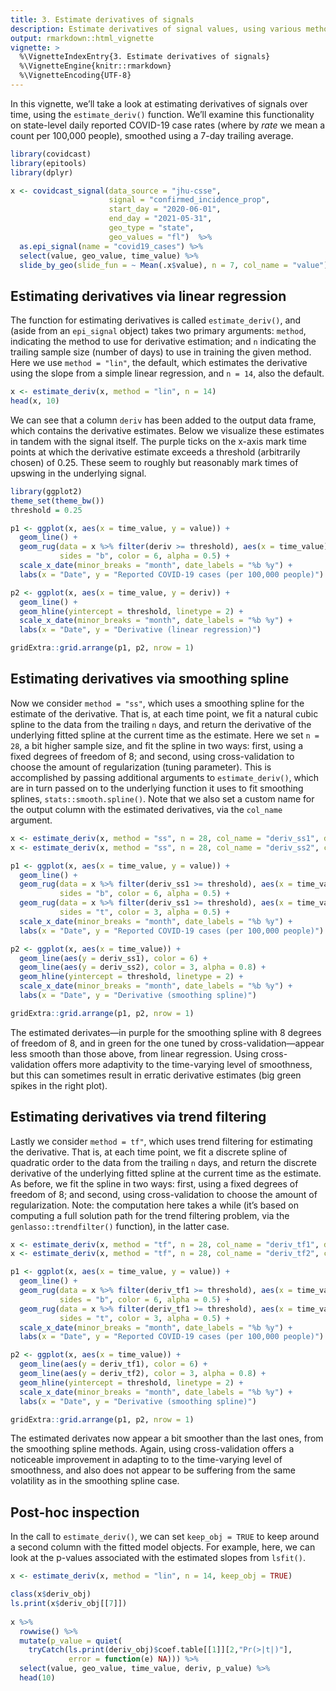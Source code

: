 ```yaml
---
title: 3. Estimate derivatives of signals
description: Estimate derivatives of signal values, using various methodologies.
output: rmarkdown::html_vignette
vignette: >
  %\VignetteIndexEntry{3. Estimate derivatives of signals}
  %\VignetteEngine{knitr::rmarkdown}
  %\VignetteEncoding{UTF-8}
---
```


In this vignette, we'll take a look at estimating derivatives of signals over
time, using the `estimate_deriv()` function. We'll examine this functionality on
state-level daily reported COVID-19 case rates (where by *rate* we mean a count 
per 100,000 people), smoothed using a 7-day trailing average.

```r
library(covidcast)
library(epitools)
library(dplyr)

x <- covidcast_signal(data_source = "jhu-csse", 
                      signal = "confirmed_incidence_prop",
                      start_day = "2020-06-01", 
                      end_day = "2021-05-31",
                      geo_type = "state", 
                      geo_values = "fl")  %>%
  as.epi_signal(name = "covid19_cases") %>%
  select(value, geo_value, time_value) %>%
  slide_by_geo(slide_fun = ~ Mean(.x$value), n = 7, col_name = "value") 
```

## Estimating derivatives via linear regression

The function for estimating derivatives is called `estimate_deriv()`, and (aside
from an `epi_signal` object) takes two primary arguments: `method`, indicating 
the method to use for derivative estimation; and `n` indicating the trailing 
sample size (number of days) to use in training the given method. Here we use
`method = "lin"`, the default, which estimates the derivative using the slope 
from a simple linear regression, and `n = 14`, also the default. 

```r
x <- estimate_deriv(x, method = "lin", n = 14) 
head(x, 10)
```

We can see that a column `deriv` has been added to the output data frame, which
contains the derivative estimates. Below we visualize these estimates in tandem
with the signal itself. The purple ticks on the x-axis mark time points at which 
the derivative estimate exceeds a threshold (arbitrarily chosen) of 0.25. These
seem to roughly but reasonably mark times of upswing in the underlying signal. 

```r
library(ggplot2)
theme_set(theme_bw())
threshold = 0.25

p1 <- ggplot(x, aes(x = time_value, y = value)) + 
  geom_line() + 
  geom_rug(data = x %>% filter(deriv >= threshold), aes(x = time_value), 
           sides = "b", color = 6, alpha = 0.5) + 
  scale_x_date(minor_breaks = "month", date_labels = "%b %y") +
  labs(x = "Date", y = "Reported COVID-19 cases (per 100,000 people)") 

p2 <- ggplot(x, aes(x = time_value, y = deriv)) + 
  geom_line() + 
  geom_hline(yintercept = threshold, linetype = 2) +
  scale_x_date(minor_breaks = "month", date_labels = "%b %y") +
  labs(x = "Date", y = "Derivative (linear regression)") 

gridExtra::grid.arrange(p1, p2, nrow = 1)
```

## Estimating derivatives via smoothing spline

Now we consider `method = "ss"`, which uses a smoothing spline for the estimate
of the derivative. That is, at each time point, we fit a natural cubic spline to 
the data from the trailing `n` days, and return the derivative of the underlying 
fitted spline at the current time as the estimate. Here we set `n = 28`, a bit
higher sample size, and fit the spline in two ways: first, using a fixed degrees 
of freedom of 8; and second, using cross-validation to choose the amount of 
regularization (tuning parameter). This is accomplished by passing additional 
arguments to `estimate_deriv()`, which are in turn passed on to the underlying
function it uses to fit smoothing splines, `stats::smooth.spline()`. Note that 
we also set a custom name for the output column with the estimated derivatives, 
via the `col_name` argument.

```r
x <- estimate_deriv(x, method = "ss", n = 28, col_name = "deriv_ss1", df = 8)    
x <- estimate_deriv(x, method = "ss", n = 28, col_name = "deriv_ss2", cv = TRUE)

p1 <- ggplot(x, aes(x = time_value, y = value)) +
  geom_line() + 
  geom_rug(data = x %>% filter(deriv_ss1 >= threshold), aes(x = time_value), 
           sides = "b", color = 6, alpha = 0.5) + 
  geom_rug(data = x %>% filter(deriv_ss1 >= threshold), aes(x = time_value), 
           sides = "t", color = 3, alpha = 0.5) + 
  scale_x_date(minor_breaks = "month", date_labels = "%b %y") +
  labs(x = "Date", y = "Reported COVID-19 cases (per 100,000 people)") 

p2 <- ggplot(x, aes(x = time_value)) +
  geom_line(aes(y = deriv_ss1), color = 6) + 
  geom_line(aes(y = deriv_ss2), color = 3, alpha = 0.8) +
  geom_hline(yintercept = threshold, linetype = 2) +
  scale_x_date(minor_breaks = "month", date_labels = "%b %y") +
  labs(x = "Date", y = "Derivative (smoothing spline)") 

gridExtra::grid.arrange(p1, p2, nrow = 1)
```

The estimated derivates---in purple for the smoothing spline with 8 degrees of
freedom of 8, and in green for the one tuned by cross-validation---appear less 
smooth than those above, from linear regression. Using cross-validation offers
more adaptivity to the time-varying level of smoothness, but this can sometimes
result in erratic derivative estimates (big green spikes in the right plot).

## Estimating derivatives via trend filtering 

Lastly we consider `method = tf"`, which uses trend filtering for estimating the
derivative. That is, at each time point, we fit a discrete spline of quadratic
order to the data from the trailing `n` days, and return the discrete derivative 
of the underlying fitted spline at the current time as the estimate. As before,
we fit the spline in two ways: first, using a fixed degrees of freedom of 8; and 
second, using cross-validation to choose the amount of regularization. Note: the
computation here takes a while (it's based on computing a full solution path for
the trend filtering problem, via the `genlasso::trendfilter()` function), in the
latter case.

```r
x <- estimate_deriv(x, method = "tf", n = 28, col_name = "deriv_tf1", df = 8) 
x <- estimate_deriv(x, method = "tf", n = 28, col_name = "deriv_tf2", cv = TRUE)

p1 <- ggplot(x, aes(x = time_value, y = value)) +
  geom_line() + 
  geom_rug(data = x %>% filter(deriv_tf1 >= threshold), aes(x = time_value), 
           sides = "b", color = 6, alpha = 0.5) + 
  geom_rug(data = x %>% filter(deriv_tf1 >= threshold), aes(x = time_value), 
           sides = "t", color = 3, alpha = 0.5) + 
  scale_x_date(minor_breaks = "month", date_labels = "%b %y") +
  labs(x = "Date", y = "Reported COVID-19 cases (per 100,000 people)") 

p2 <- ggplot(x, aes(x = time_value)) +
  geom_line(aes(y = deriv_tf1), color = 6) + 
  geom_line(aes(y = deriv_tf2), color = 3, alpha = 0.8) +
  geom_hline(yintercept = threshold, linetype = 2) +
  scale_x_date(minor_breaks = "month", date_labels = "%b %y") +
  labs(x = "Date", y = "Derivative (smoothing spline)") 

gridExtra::grid.arrange(p1, p2, nrow = 1)
```

The estimated derivates now appear a bit smoother than the last ones, from the 
smoothing spline methods. Again, using cross-validation offers a noticeable 
improvement in adapting to to the time-varying level of smoothness, and also 
does not appear to be suffering from the same volatility as in the smoothing 
spline case.

## Post-hoc inspection

In the call to `estimate_deriv()`, we can set `keep_obj = TRUE` to keep around a
second column with the fitted model objects. For example, here, we can look at 
the p-values associated with the estimated slopes from `lsfit()`. 

```r
x <- estimate_deriv(x, method = "lin", n = 14, keep_obj = TRUE)

class(x$deriv_obj)
ls.print(x$deriv_obj[[7]])
         
x %>%
  rowwise() %>%
  mutate(p_value = quiet(
    tryCatch(ls.print(deriv_obj)$coef.table[[1]][2,"Pr(>|t|)"], 
             error = function(e) NA))) %>%
  select(value, geo_value, time_value, deriv, p_value) %>%
  head(10)
```